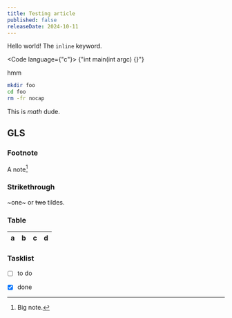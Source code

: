```yaml
---
title: Testing article
published: false
releaseDate: 2024-10-11
---
```


Hello world! The `inline` keyword.

<Code language={"c"}>
  {"int main(int argc) {}"}
</Code>

hmm

```bash fileName="awe" highlights={[{type: "highlight", line: 3, message: "Never do this"}]}
mkdir foo
cd foo
rm -fr nocap
```

This is $math$ dude.

## GLS

### Footnote

A note[^1]

[^1]: Big note.

### Strikethrough

~one~ or ~~two~~ tildes.

### Table

| a | b  |  c |  d  |
| - | :- | -: | :-: |

### Tasklist

* [ ] to do
* [x] done

